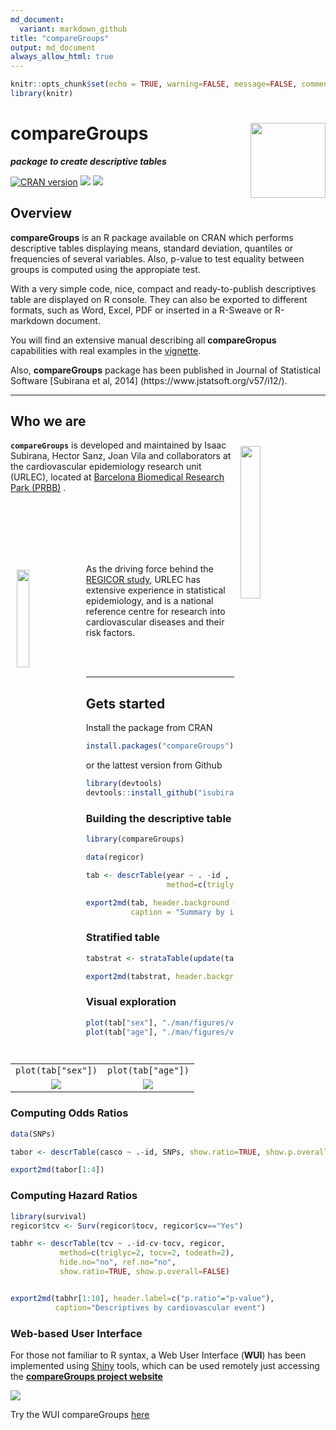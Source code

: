 ```yaml
---
md_document:
  variant: markdown_github
title: "compareGroups"
output: md_document
always_allow_html: true
---
```



```r
knitr::opts_chunk$set(echo = TRUE, warning=FALSE, message=FALSE, comment="")
library(knitr)
```


# **compareGroups** <img src="man/figures/logo.png" align="right" width="120px"/>


**_package to create descriptive tables_**



[![CRAN version](http://www.r-pkg.org/badges/version/compareGroups)](http://cran.r-project.org/package=compareGroups) ![](http://cranlogs.r-pkg.org/badges/grand-total/compareGroups) ![](http://cranlogs.r-pkg.org/badges/last-month/compareGroups)


## Overview

**compareGroups** is an R package available on CRAN which performs descriptive tables displaying means, standard deviation, quantiles or frequencies of several variables. Also, p-value to test equality between groups is computed using the appropiate test. <br>

With a very simple code, nice, compact and ready-to-publish descriptives table are displayed on R console. They can also be exported to different formats, such as Word, Excel, PDF or inserted in a R-Sweave or R-markdown document.<br>

You will find an extensive manual describing all **compareGropus** capabilities with real examples in the [vignette](./articles/compareGroups_vignette.html).<br>


Also, **compareGroups** package has been published in Journal of Statistical Software [Subirana et al, 2014] (https://www.jstatsoft.org/v57/i12/).


*********

## Who we are


<img style="float:right; padding:10px" width="25%" src="./man/figures/prbb.jpg" />

**`compareGroups`** is developed and maintained by Isaac Subirana, Hector Sanz, Joan Vila and collaborators at the cardiovascular epidemiology research unit (URLEC), located at [Barcelona Biomedical Research Park (PRBB)](http://www.prbb.org/) .


<br><br><br><br><br>

<img style="float:left; padding:10px" width="20%" src="./man/figures/logo_regicor.jpg" />

As the driving force behind the [REGICOR study](https://www.regicor.org), URLEC has extensive experience in statistical epidemiology, and is a national reference centre for research into cardiovascular diseases and their risk factors.


<br><br>

*********

## Gets started

Install the package from CRAN


```r
install.packages("compareGroups")
```

or the lattest version from Github

```r
library(devtools)
devtools::install_github("isubirana/compareGroups")
```

### Building the descriptive table

```r
library(compareGroups)

data(regicor)

tab <- descrTable(year ~ . -id , regicor, hide.no = "no", 
                  method=c(triglyc=2, tocv=2, todeath=2), sd.type = 3)

export2md(tab, header.background = "black", header.color = "white", 
          caption = "Summary by intervention group")
```

### Stratified table

<div class="small">

```r
tabstrat <- strataTable(update(tab, . ~ . -sex), "sex")

export2md(tabstrat, header.background = "black", header.color = "white", size=9)
```

</div>

### Visual exploration

```r
plot(tab["sex"], "./man/figures/var1", type="png") 
plot(tab["age"], "./man/figures/var1", type="png")
```


|            |              |
|:----------:|:------------:|
| `plot(tab["sex"])` | `plot(tab["age"])` |
| ![](./man/figures/var1sex.png) | ![](./man/figures/var1age.png) |



### Computing Odds Ratios

```r
data(SNPs)

tabor <- descrTable(casco ~ .-id, SNPs, show.ratio=TRUE, show.p.overall=FALSE)

export2md(tabor[1:4])
```

### Computing Hazard Ratios

```r
library(survival)
regicor$tcv <- Surv(regicor$tocv, regicor$cv=="Yes")

tabhr <- descrTable(tcv ~ .-id-cv-tocv, regicor, 
           method=c(triglyc=2, tocv=2, todeath=2),
           hide.no="no", ref.no="no",
           show.ratio=TRUE, show.p.overall=FALSE)


export2md(tabhr[1:10], header.label=c("p.ratio"="p-value"),
          caption="Descriptives by cardiovascular event")  
```


### Web-based User Interface

For those not familiar to R syntax, a Web User Interface (**WUI**) has been implemented using [Shiny](https://shiny.rstudio.com/) tools, which can be used remotely just accessing the [**compareGroups project website**](http://www.comparegroups.eu)



![](./man/figures/WUI.png)

Try the WUI compareGroups [here](https://isubirana.shinyapps.io/compareGroups/)
